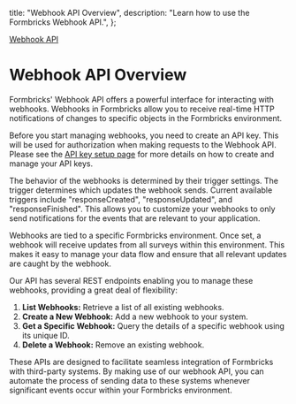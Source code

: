   title: "Webhook API Overview",
  description: "Learn how to use the Formbricks Webhook API.",
};

[Webhook API]()

# Webhook API Overview

Formbricks' Webhook API offers a powerful interface for interacting with webhooks. Webhooks in Formbricks allow you to receive real-time HTTP notifications of changes to specific objects in the Formbricks environment.

Before you start managing webhooks, you need to create an API key. This will be used for authorization when making requests to the Webhook API. Please see the [API key setup page](/docs/api/api-key-setup) for more details on how to create and manage your API keys.

The behavior of the webhooks is determined by their trigger settings. The trigger determines which updates the webhook sends. Current available triggers include "responseCreated", "responseUpdated", and "responseFinished". This allows you to customize your webhooks to only send notifications for the events that are relevant to your application.

Webhooks are tied to a specific Formbricks environment. Once set, a webhook will receive updates from all surveys within this environment. This makes it easy to manage your data flow and ensure that all relevant updates are caught by the webhook.

Our API has several REST endpoints enabling you to manage these webhooks, providing a great deal of flexibility:

1. **List Webhooks:** Retrieve a list of all existing webhooks.
2. **Create a New Webhook:** Add a new webhook to your system.
3. **Get a Specific Webhook:** Query the details of a specific webhook using its unique ID.
4. **Delete a Webhook:** Remove an existing webhook.

These APIs are designed to facilitate seamless integration of Formbricks with third-party systems. By making use of our webhook API, you can automate the process of sending data to these systems whenever significant events occur within your Formbricks environment.
